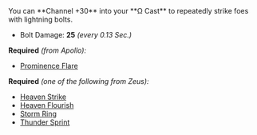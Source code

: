 
<Boon boon={DbBoons.Duos.gloriousDisaster}>
You can **Channel +30** <IconMagick /> into your **Ω Cast** to repeatedly strike foes with lightning bolts.

- Bolt Damage: **25** _(every 0.13 Sec.)_

</Boon>

**Required** _(from Apollo):_

- [Prominence Flare](/boons/apollo#prominence-flare)

**Required** _(one of the following from Zeus):_

- [Heaven Strike](/boons/zeus#heaven-strike)
- [Heaven Flourish](/boons/zeus#heaven-flourish)
- [Storm Ring](/boons/zeus#storm-ring)
- [Thunder Sprint](/boons/zeus#thunder-sprint)
